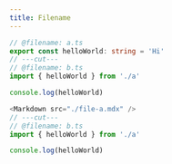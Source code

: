 ```yaml
---
title: Filename
---
```


```ts twoslash
// @filename: a.ts
export const helloWorld: string = 'Hi'
// ---cut---
// @filename: b.ts
import { helloWorld } from './a'

console.log(helloWorld)
```

```ts twoslash
<Markdown src="./file-a.mdx" />
// ---cut---
// @filename: b.ts
import { helloWorld } from './a'

console.log(helloWorld)
```
